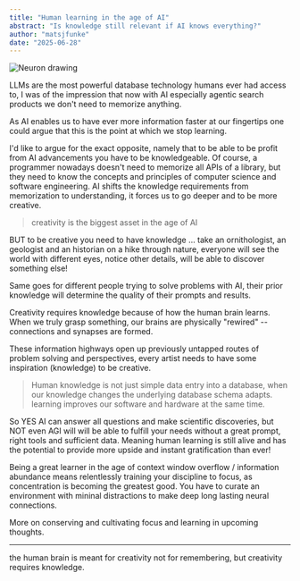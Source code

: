 ```yaml
---
title: "Human learning in the age of AI"
abstract: "Is knowledge still relevant if AI knows everything?"
author: "matsjfunke"
date: "2025-06-28"
---
```


![Neuron drawing](/thoughts/neuron_drawing.png)

LLMs are the most powerful database technology humans ever had access to, I was of the impression that
now with AI especially agentic search products we don't need to memorize anything.

As AI enables us to have ever more information faster at our fingertips one could argue that this is the point at which we stop learning.

I'd like to argue for the exact opposite, namely that to be able to be profit from AI advancements you have to be knowledgeable.
Of course, a programmer nowadays doesn't need to memorize all APIs of a library, but they need to know the concepts and principles of computer science and software engineering.
AI shifts the knowledge requirements from memorization to understanding, it forces us to go deeper and to be more creative.

> creativity is the biggest asset in the age of AI

BUT to be creative you need to have knowledge ... take an ornithologist, an geologist and an historian on a hike through nature,
everyone will see the world with different eyes, notice other details, will be able to discover something else!

Same goes for different people trying to solve problems with AI, their prior knowledge will determine the quality of their prompts and results.

Creativity requires knowledge because of how the human brain learns. When we truly grasp something, our brains are physically "rewired" -- connections and synapses are formed.

These information highways open up previously untapped routes of problem solving and perspectives, every artist needs to have some inspiration (knowledge) to be creative.

> Human knowledge is not just simple data entry into a database, when our knowledge changes the underlying database schema adapts.
> learning improves our software and hardware at the same time.

So YES AI can answer all questions and make scientific discoveries, but NOT even AGI will will be able to fulfill your needs without a great prompt, right tools and sufficient data.
Meaning human learning is still alive and has the potential to provide more upside and instant gratification than ever!

Being a great learner in the age of context window overflow / information abundance means relentlessly training your discipline to focus, as concentration is becoming the greatest good.
You have to curate an environment with mininal distractions to make deep long lasting neural connections.

More on conserving and cultivating focus and learning in upcoming thoughts.

---

the human brain is meant for creativity not for remembering, but creativity requires knowledge.

